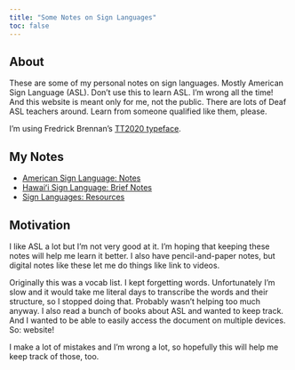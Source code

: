 ```yaml
---
title: "Some Notes on Sign Languages"
toc: false
---
```


## About

These are some of my personal notes on sign languages. Mostly American Sign Language (ASL). Don't use this to learn ASL. I'm wrong all the time! And this website is meant only for me, not the public. There are lots of Deaf ASL teachers around. Learn from someone qualified like them, please.

<!-- I'm Anon Y. Mouse, a pseudonymous ASL student. -->I'm using Fredrick Brennan's [TT2020 typeface](https://copypaste.wtf/TT2020/docs/).


## My Notes

- [American Sign Language: Notes](notes.html)
- [Hawaiʻi Sign Language: Brief Notes](hsl.html)
- [Sign Languages: Resources](resources.html)


## Motivation

I like ASL a lot but I'm not very good at it. I'm hoping that keeping these notes will help me learn it better. I also have pencil-and-paper notes, but digital notes like these let me do things like link to videos.

Originally this was a vocab list. I kept forgetting words. Unfortunately I'm slow and it would take me literal days to transcribe the words and their structure, so I stopped doing that. Probably wasn't helping too much anyway. I also read a bunch of books about ASL and wanted to keep track. And I wanted to be able to easily access the document on multiple devices. So: website!

I make a lot of mistakes and I'm wrong a lot, so hopefully this will help me keep track of those, too.


<!-- ## Really Cool Things About ASL

1. The 3D structure! Verbal language is 1D + time---it's linear and can only move in one dimension. You can show things in 3D space in ASL which I really like. I'm not great at it but hopefully I'll get better at it.^[[Dragon](https://thatdeafguy.com/2012-10-18/). :dragon: ]
2. Exception: Fingerspelling is linear.
3. -->